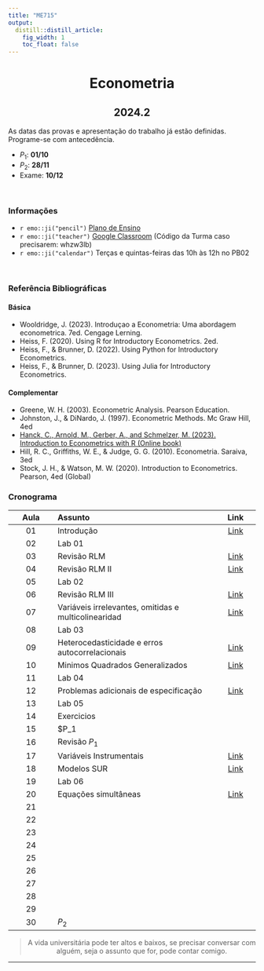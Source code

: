```yaml
---
title: "ME715"
output:
  distill::distill_article: 
    fig_width: 1
    toc_float: false  
---
```


<center>

# Econometria

## 2024.2


</center>



As datas das provas e apresentação do trabalho já estão definidas. Programe-se com antecedência. 

- $P_1$: **01/10**
- $P_2$: **28/11**  
- Exame: **10/12**  



</br>

### Informações 


- `r emo::ji("pencil")` [Plano de Ensino]() 
- `r emo::ji("teacher")` [Google Classroom](https://classroom.google.com/c/NzAxMjU1MDYyNzUy?cjc=whzw3lb)  (Código da Turma caso precisarem: whzw3lb)
- `r emo::ji("calendar")` Terças e quintas-feiras das 10h às 12h no PB02

</br>

### Referência Bibliográficas


#### Básica

- Wooldridge, J. (2023). Introduçao a Econometria: Uma abordagem econometrica. 7ed. Cengage Lerning.
- Heiss, F. (2020). Using R for Introductory Econometrics. 2ed.
- Heiss, F., \& Brunner, D. (2022). Using Python for Introductory Econometrics.
- Heiss, F., \& Brunner, D. (2023). Using Julia for Introductory Econometrics.

#### Complementar

- Greene, W. H. (2003). Econometric Analysis. Pearson Education.
- Johnston, J., & DiNardo, J. (1997). Econometric Methods. Mc Graw Hill, 4ed
- [Hanck, C., Arnold, M., Gerber, A., and Schmelzer, M. (2023). Introduction to Econometrics with R (Online book)](https://www.econometrics-with-r.org/)
-  Hill, R. C., Griffiths, W. E., & Judge, G. G. (2010). Econometria. Saraiva, 3ed
-  Stock, J. H., & Watson, M. W. (2020). Introduction to Econometrics. Pearson, 4ed (Global)


### **Cronograma**


| Aula  | Assunto                | Link |
|:-----:|:-----------------------|:----:|
| 01     | Introdução  | [Link](https://ctruciosm.github.io/ME715-unicamp/ME715_Aula01.html#/title-slide) |
| 02     | Lab 01 |     |
| 03     | Revisão RLM  | [Link](https://ctruciosm.github.io/ME715-unicamp/ME715_Aula02.html#/title-slide)
| 04     | Revisão RLM II  | [Link](https://ctruciosm.github.io/ME715-unicamp/ME715_Aula03.html#/title-slide)|    
| 05     | Lab 02 |     |
| 06     | Revisão RLM III  | [Link](https://ctruciosm.github.io/ME715-unicamp/ME715_Aula04.html#/title-slide)
| 07     | Variáveis irrelevantes, omitidas e multicolinearidad | [Link](https://ctruciosm.github.io/ME715-unicamp/ME715_Aula05.html#/title-slide)
| 08     | Lab 03 |     |
| 09     | Heterocedasticidade e erros autocorrelacionais | [Link](https://ctruciosm.github.io/ME715-unicamp/ME715_Aula06.html#/title-slide)
| 10     | Minimos Quadrados Generalizados | [Link](https://ctruciosm.github.io/ME715-unicamp/ME715_Aula07.html#/title-slide)
| 11     | Lab 04 |     |
| 12     | Problemas adicionais de especificação | [Link](https://ctruciosm.github.io/ME715-unicamp/ME715_Aula08.html#/title-slide)
| 13     | Lab 05 |     |
| 14     | Exercicios |     |
| 15     | $P_1  |
| 16     | Revisão $P_1$ |
| 17     | Variáveis Instrumentais | [Link](https://ctruciosm.github.io/ME715-unicamp/ME715_Aula09.html#/title-slide)
| 18     | Modelos SUR | [Link](https://ctruciosm.github.io/ME715-unicamp/ME715_Aula10.html#/title-slide)
| 19     | Lab 06 |     |
| 20     | Equações simultâneas | [Link](https://ctruciosm.github.io/ME715-unicamp/ME715_Aula11.html#/title-slide)
| 21     |  | 
| 22     |  | 
| 23     |  | 
| 24     |  | 
| 25     |  | 
| 26     |  | 
| 27     |  | 
| 28     |  | 
| 29     |  | 
| 30     | $P_2$




<center>

> A vida universitária pode ter altos e baixos, se precisar conversar com alguém, seja o assunto que for, pode contar comigo. 

</center>


---- 